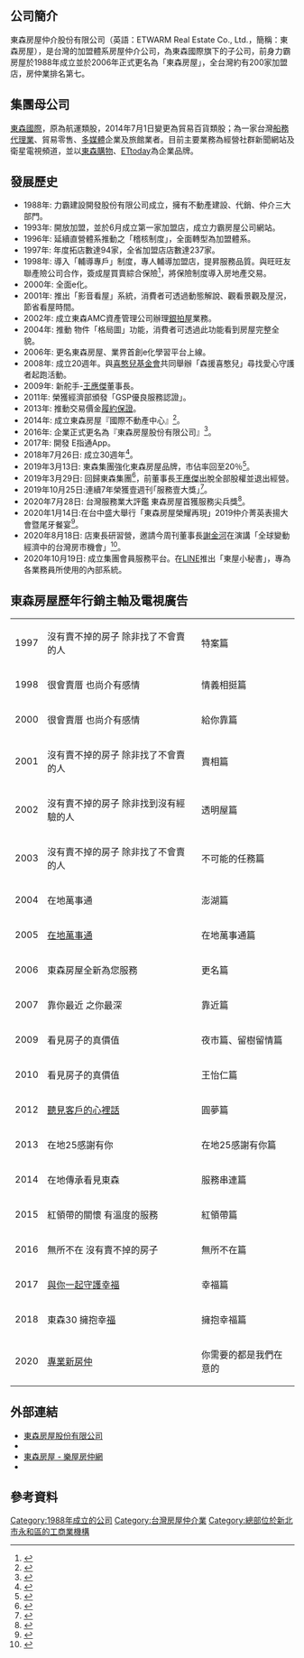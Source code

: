 {{Notability Unreferenced|time=2020-07-19T10:13:25+00:00}}
{{Infobox company
| name = 東森房屋股份有限公司
| type = [[股份有限公司|股份有限公司]]
| predecessor = 力霸房屋
| foundation = 1988年1月
| slogan = 看見房子的真價值．聽見客戶的心裡話
| homepage = [http://www.etwarm.com.tw www.etwarm.com.tw]
| industry = 房屋仲介業
| local_code_name = TW
| location = {{TWN}}<br/>[[新北市|新北市]][[中和區_(新北市)|中和區]][[景平路|景平路]]188號2樓之1
| founder = [[王令麟|王令麟]]
| capital = 新台幣112,868,000元
| 網站 = www.etwarm.com.tw
| key_people = 蔡高明
| area_served = [[台灣|台灣]]、[[柬埔寨|柬埔寨]]、[[日本|日本]]、[[馬來西亞|馬來西亞]]、[[菲律賓|菲律賓]]、[[中國大陸|中國大陸]]
| logo = [[File:Etwarmlog-3.jpg|Etwarmlog-3]]
| logo_size = 200px
| name_en = EASTERN REALTY Co;LTD.
| 代表人 = 蔡高明
| local_code = 89446259
}}

== 公司簡介 ==
東森房屋仲介股份有限公司（英語：ETWARM Real Estate Co., Ltd.，簡稱：東森房屋），是台灣的加盟體系房屋仲介公司，為東森國際旗下的子公司，前身力霸房屋於1988年成立並於2006年正式更名為「東森房屋」，全台灣約有200家加盟店，房仲業排名第七。

== 集團母公司 ==
[[東森國際|東森國際]]，原為航運類股，2014年7月1日變更為貿易百貨類股；為一家台灣[[船舶代理|船務代理業]]、貿易零售、[[多媒體|多媒體]]企業及旅館業者。目前主要業務為經營社群新聞網站及衛星電視頻道，並以[[東森購物|東森購物]]、[[ETtoday新聞雲|ETtoday]]為企業品牌。

== 發展歷史 ==
* 1988年: 力霸建設開發股份有限公司成立，擁有不動產建設、代銷、仲介三大部門。
*1993年: 開放加盟，並於6月成立第一家加盟店，成立力霸房屋公司網站。
* 1996年: 延續直營體系推動之「稽核制度」，全面轉型為加盟體系。
* 1997年: 年度拓店數達94家，全省加盟店店數達237家。
* 1998年: 導入「輔導專戶」制度，專人輔導加盟店，提昇服務品質。與旺旺友聯產險公司合作，簽成屋買賣綜合保險<ref>{{Cite web|title=旺旺友聯產物保險|url=https://www.wwunion.com/?page_id=3349|accessdate=|author=|date=1998|format=|publisher=|language=zh-tw|archive-date=2020-07-24|archive-url=https://web.archive.org/web/20200724024515/https://www.wwunion.com/?page_id=3349|dead-url=no}}</ref>，將保險制度導入房地產交易。
* 2000年: 全面e化。
* 2001年: 推出「影音看屋」系統，消費者可透過動態解說、觀看景觀及屋況，節省看屋時間。
* 2002年: 成立東森AMC資產管理公司辦理[[銀拍屋|銀拍屋]]業務。
* 2004年: 推動 物件「格局圖」功能，消費者可透過此功能看到房屋完整全貌。
* 2006年: 更名東森房屋、業界首創e化學習平台上線。
* 2008年: 成立20週年。與[[喜憨兒基金會|喜憨兒基金會]]共同舉辦「森援喜憨兒」尋找愛心守護者起跑活動。
* 2009年: 新舵手-[[王應傑|王應傑]]董事長。
* 2011年: 榮獲經濟部頒發「GSP優良服務認證」。
* 2013年: 推動交易價金[[履約保證|履約保證]]。
* 2014年: 成立東森房屋『國際不動產中心』<ref>{{Cite web|title=東森房屋國際不動產中心執行長 前進馬來西亞房市 廖麟鑫殺出血路|url=https://www.chinatimes.com/newspapers/20171021000311-260210?chdtv|accessdate=2017-10-21|author=|date=2017-10-21|last=|format=|work=工商時報|publisher=|language=zh-tw|archive-date=2020-11-12|archive-url=https://web.archive.org/web/20201112185228/https://www.chinatimes.com/newspapers/20171021000311-260210?chdtv|dead-url=no}}</ref>。
* 2016年: 企業正式更名為『東森房屋股份有限公司』<ref>{{Cite web|title=東森房屋更名為「東森房屋股份有限公司」|url=https://www.mygonews.com/news/detail/news_id/117463|accessdate=2016-06-18|author=|date=2016-06-18|last=|format=|work=MyGoNews買購房地產新聞|publisher=|language=zh-tw}}</ref>。
* 2017年: 開發 E指通App。
* 2018年7月26日: 成立30週年<ref>{{Cite web|title=東森房屋30周年下半年再拓40店|url=https://www.chinatimes.com/newspapers/20180726000321-260204?chdtv|accessdate=2018-07-26|author=|date=2018-07-26|last=|format=|work=工商時報|publisher=|language=zh-tw|archive-date=2020-11-12|archive-url=https://web.archive.org/web/20201112184946/https://www.chinatimes.com/newspapers/20180726000321-260204?chdtv|dead-url=no}}</ref>。
* 2019年3月13日: 東森集團強化東森房屋品牌，市佔率回至20％<ref>{{Cite web|title=東森集團 強化東森房屋品牌，市佔率回至20％|url=https://www.mygonews.com/news/detail/news_id/128306|accessdate=2019-03-13|author=|date=2019-03-13|last=|format=|work=MyGoNews買購房地產新聞|publisher=|language=zh-tw}}</ref>。
*2019年3月29日: 回歸東森集團<ref>{{Cite web|title=東森房屋回歸東森集團 總裁王令麟誓言3年內重返第2大|url=https://house.ettoday.net/news/1411241|accessdate=2019-03-29|author=|date=2019-03-29|last=|format=|work=ETtoday新聞雲|publisher=|language=zh-tw|archive-date=2020-11-17|archive-url=https://web.archive.org/web/20201117133018/https://house.ettoday.net/news/1411241|dead-url=no}}</ref>，前董事長[[王應傑|王應傑]]出脫全部股權並退出經營。
*2019年10月25日:連續7年榮獲壹週刊｢服務壹大獎｣<ref>{{Cite web|title=服務受肯定！東森房屋再度榮獲「服務第壹大獎」|url=https://house.ettoday.net/news/1565246|accessdate=2019-10-25|author=|date=2019-10-25|last=|format=|work=ETtoday新聞雲|publisher=|language=zh-tw|archive-date=2020-11-17|archive-url=https://web.archive.org/web/20201117105130/https://house.ettoday.net/news/1565246|dead-url=no}}</ref>。
*2020年7月28日: 台灣服務業大評鑑 東森房屋首獲服務尖兵獎<ref>{{Cite web|title=台灣服務業大評鑑 東森房屋首獲服務尖兵獎|url=https://www.mygonews.com/news/detail/news_id/200796|accessdate=2020-11-04|author=|date=2020-07-28|last=|format=|work=MyGoNews買購房地產新聞|publisher=|language=zh-tw}}</ref>。
*2020年1月14日:在台中盛大舉行「東森房屋榮耀再現」2019仲介菁英表揚大會暨尾牙餐宴<ref>{{Cite web|title=東森房屋2019超級房仲 個人業績破2,000萬|url=https://www.chinatimes.com/realtimenews/20200114004314-260410?chdtv|accessdate=2020-10-29|author=|date=2020-01-14|last=|format=|work=|publisher=工商|language=zh-TW|archive-date=2020-01-16|archive-url=https://web.archive.org/web/20200116014153/https://www.chinatimes.com/realtimenews/20200114004314-260410?chdtv|dead-url=no}}</ref>。
* 2020年8月18日: 店東長研習營，邀請今周刊董事長[[謝金河|謝金河]]在演講「全球變動經濟中的台灣房市機會」<ref>{{Cite web|title=王令麟：下半年房市一片看好|url=https://house.yahoo.com.tw/%E7%8E%8B%E4%BB%A4%E9%BA%9F%E4%B8%8B%E5%8D%8A%E5%B9%B4%E6%88%BF%E5%B8%82%E4%B8%80%E7%89%87%E7%9C%8B%E5%A5%BD-063743407.html|accessdate=2020-10-16|author=|date=2020-08-18|format=|work=MyGoNews買購房地產新聞|publisher=|language=zh-tw|archive-date=2020-10-16|archive-url=https://web.archive.org/web/20201016120913/https://house.yahoo.com.tw/%E7%8E%8B%E4%BB%A4%E9%BA%9F%E4%B8%8B%E5%8D%8A%E5%B9%B4%E6%88%BF%E5%B8%82%E4%B8%80%E7%89%87%E7%9C%8B%E5%A5%BD-063743407.html|dead-url=no}}</ref>。
*2020年10月19日: 成立集團會員服務平台。在[[LINE_(應用程式)|LINE]]推出「東屋小秘書」，專為各業務員所使用的內部系統。

== 東森房屋歷年行銷主軸及電視廣告 ==
{| class="wikitable"
|+
|1997
|沒有賣不掉的房子 除非找了不會賣的人
|特案篇
|-
|1998
|很會賣厝  也尚介有感情
|情義相挺篇
|-
|2000
|很會賣厝  也尚介有感情
|給你靠篇
|-
|2001
|沒有賣不掉的房子  除非找了不會賣的人
|賣相篇
|-
|2002
|沒有賣不掉的房子  除非找到沒有經驗的人
|透明屋篇
|-
|2003
|沒有賣不掉的房子  除非找了不會賣的人
|不可能的任務篇
|-
|2004
|在地萬事通
|澎湖篇
|-
|2005
|[https://www.youtube.com/watch?v=ohJw_VDaX9c 在地萬事通]
|在地萬事通篇
|-
|2006
|東森房屋全新為您服務
|更名篇
|-
|2007
|靠你最近  之你最深
|靠近篇
|-
|2009
|看見房子的真價值
|夜市篇、留樹留情篇
|-
|2010
|看見房子的真價值
|王怡仁篇
|-
|2012
|[https://www.youtube.com/watch?v=Dn2VeeTdlcE 聽見客戶的心裡話]
|圓夢篇
|-
|2013
|在地25感謝有你
|在地25感謝有你篇
|-
|2014
|在地傳承看見東森
|服務串連篇
|-
|2015
|紅領帶的關懷  有溫度的服務
|紅領帶篇
|-
|2016
|無所不在  沒有賣不掉的房子
|無所不在篇
|-
|2017
|[https://www.facebook.com/xyz24337795/videos/385201709066073 與你一起守護幸福]
|幸福篇
|-
|2018
|東森30  擁抱幸[https://www.youtube.com/watch?v=IWl15jyAK_M 福] {{Wayback|url=https://www.youtube.com/watch?v=IWl15jyAK_M |date=20200228084900 }}
|擁抱幸福篇
|-
|2020
|[https://www.youtube.com/watch?v=RJ-As0cwGZ4 專業新房仲] {{Wayback|url=https://www.youtube.com/watch?v=RJ-As0cwGZ4 |date=20200903142351 }}
|你需要的都是我們在意的
|}

== 外部連結 ==
* [http://www.etwarm.com.tw 東森房屋股份有限公司] {{Wayback|url=http://www.etwarm.com.tw/ |date=20210309014438 }}
* {{facebook|etwarm.no1|東森房屋}}
*[http://www.rakuya.com.tw/store/index/ETW/4/0 東森房屋 - 樂屋房仲網]
*{{youtube|user=EASTERNREALTY|東森房屋}}

== 參考資料 ==
<references responsive="" />
[[Category:1988年成立的公司|Category:1988年成立的公司]]
[[Category:台灣房屋仲介業|Category:台灣房屋仲介業]]
[[Category:總部位於新北市永和區的工商業機構|Category:總部位於新北市永和區的工商業機構]]